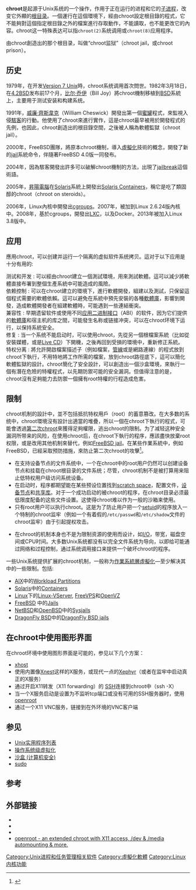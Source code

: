 {{Rough translation|time=2021-01-22T04:36:22+00:00}}
{{noteTA
|G1=IT
}}
{{lowercase}}
'''chroot'''是起源于Unix系统的一个操作，作用于正在运行的进程和它的[[子进程|子进程]]，改变它外顯的[[根目录|根目录]]。一個運行在這個環境下，經由chroot設定根目錄的程式，它不能夠對這個指定根目錄之外的檔案進行存取動作，不能讀取，也不能更改它的內容。chroot这一特殊表达可以指<tt>chroot(2)</tt>系统调用或<tt>chroot(8)</tt>应用程序。

由chroot創造出的那个根目录，叫做“chroot监狱”（chroot jail，或chroot prison）。

== 历史 ==
1979年，在开发[[Unix|Version 7 Unix]]時，chroot系统调用首次問世。1982年3月18日，在[[BSD|4.2BSD]]发布前17个月，[[比尔·乔伊|比尔·乔伊]]（Bill Joy）將chroot機制移植到[[BSD|BSD]]系統上，主要用于测试安装和构建系统。

1991年，[[威廉·齊斯韋克|威廉·齊斯韋克]]（William Cheswick）開發出第一個[[蜜罐_(電腦科學)|蜜罐]]程式，來監視入侵[[駭客|駭客]]的行動。他使用了chroot來進行實作，這是chroot最早被用於開發程式的先例，也因此，chroot創造出的根目錄空間，之後被人稱為軟體監獄（chroot jail）。

2000年，FreeBSD團隊，將原本chroot機制，導入[[虛擬化|虛擬化]]技術的概念，開發了新的[[FreeBSD_jail|jail]]系統命令，伴隨著FreeBSD 4.0版一同發布。

2004年，因為駭客開發出許多可以破解chroot機制的方法，出現了[[jailbreak|jailbreak]]這個術語。

2005年，[[昇陽電腦|昇陽電腦]]在[[Solaris|Solaris]]系統上開發出[[Solaris_Containers|Solaris Containers]]，稱它是吃了類固醇的chroot（chroot on steroids）。

2006年，Linux內核中開發出[[cgroups|cgroups]]。2007年，被加到Linux 2.6.24版內核中。2008年，基於cgroups，開發出[[LXC|LXC]]，以及Docker。2013年被加入Linux 3.8版中。

== 应用 ==
應用chroot，可以创建并运行一个隔离的虚拟软件系统拷贝。這对于以下应用是十分有用的:
;测试和开发 : 可以經由chroot建立一個測試環境，用來測試軟體。這可以減少將軟體直接布署到整個生產系統中可能造成的風險。
;依赖控制 : 可以在chroot建立的環境下，進行軟體開發，組建以及測試，只保留這個程式需要的軟體依賴。這可以避免在系統中預先安裝的各種[[軟體庫|軟體庫]]，影響到開發，造成軟體開發者在組建軟體時，可能遇到一些連結衝突。
;兼容性 : 早期遗留软件或使用不同[[应用二进制接口|应用二进制接口]]（ABI）的软件，因为它们提供的[[軟體庫|軟體庫]]和宿主机的库之間，可能發生名称或链接冲突，可以在chroot环境下运行，以保持系統安全。
;修复 : 当一个系统不能启动时，可以使用chroot，先從另一個根檔案系統（比如從安裝媒體，或是[[Live_CD|Live CD]]）下開機，之後再回到受損的環境中，重新修正系統。
;特权分离 : 將允許開啟檔案描述子（例如檔案，[[管道_(Unix)|管線]]或是網路連線）的程式放到chroot下執行，不用特地將工作所需的檔案，放到chroot路徑底下，這可以簡化軟體監獄的設計。chroot簡化了安全設計，可以創造出一個沙盒環境，來執行一個有潛在危險的特權程式，以先期防禦可能的安全漏洞。但值得注意的是，chroot沒有足夠能力去防禦一個擁有root特權的行程造成危害。

== 限制 ==
chroot机制的設計中，並不包括抵抗特权用戶（root）的蓄意篡改。在大多数的系统中，chroot環境沒有設計出適當的堆疊，所以一個在chroot下執行的程式，可能會透過[https://web.archive.org/web/20160127150916/http://www.bpfh.net/simes/computing/chroot-break.html 第二次chroot]來獲得足夠權限，逃出chroot的限制。为了减轻这种安全漏洞所带来的风险，在使用chroot后，在chroot下執行的程序，應該盡快放棄root权限，或是改用其他机制來替代，例如[[FreeBSD_jail|FreeBSD jail]]。在某些作業系統中，例如FreeBSD，已經采取预防措施，來防止第二次chroot的攻擊<ref>{{Cite web |url=http://man.freebsd.org/chroot/2 |title=存档副本 |accessdate=2011-01-25 |archive-date=2019-09-24 |archive-url=https://web.archive.org/web/20190924203352/https://www.freebsd.org/cgi/man.cgi?query=chroot&sektion=2&n=1 |dead-url=no }}</ref>。

* 在支持设备节点的文件系统中，一个在chroot中的root用户仍然可以创建设备节点和挂载在chroot根目录的文件系统；尽管，chroot机制不是被打算用来阻止低特权用户级访问系统设备。
* 在启动时，程序都期望能在某些预设位置找到[[交换空间|scratch space]]，配置文件，[[设备节点|设备节点]]和[[共享库|共享库]]。对于一个成功启动的被chroot的程序，在chroot目录必须最低限度配备的这些文件设置。这使得chroot难以作为一般的沙箱来使用。
* 只有root用户可以执行chroot。这是为了防止用户把一个[[setuid|setuid]]的程序放入一个特制的chroot监牢（例如一个有着假的<tt>/etc/passwd</tt>和<tt>/etc/shadow</tt>文件的chroot监牢）由于引起提权攻击。

* 在chroot的机制本身也不是为限制资源的使用而设计，如[[输入/输出|I/O]]，带宽，磁盘空间或CPU时间。大多数Unix系统都没有以完全文件系统为导向，以即给可能通过网络和过程控制，通过系统调用接口来提供一个破坏chroot的程序。

一些Unix系统提供扩展的chroot机制，一般称为[[作業系統層虛擬化|作業系統層虛擬化]]—至少解决其中的一些限制。包括:
* [[IBM_AIX_(operating_system)|AIX]]中的[[Workload_Partitions|Workload Partitions]]
* [[Solaris_Operating_System|Solaris]]中的[[Solaris_Containers|Containers]]
* [[Linux|Linux]]下的[[Linux-VServer|Linux-VServer]], [[FreeVPS|FreeVPS]]和[[OpenVZ|OpenVZ]]
* [[FreeBSD|FreeBSD]]  中的[[FreeBSD_jail|Jails]]
* [[NetBSD|NetBSD]]和[[OpenBSD|OpenBSD]]中的[[sysjail|Sysjails]]
* [[DragonFly_BSD|DragonFly BSD]]中的[[DragonFly_BSD_jails|DragonFly BSD jails]]

== 在chroot中使用图形界面 ==
在chroot环境中使用图形界面是可能的，参见以下几个方案：

*[[xhost|xhost]]
*使用内置像[[Xnest|Xnest]]这样的X服务，或现代一点的[[Xephyr|Xephyr]]（或者在监牢中启动真正的X服务）
*通过开启X11转发（X11 forwarding）的 [[SSH|SSH]]连接到chroot中（ssh -X）
*当一个X服务启动是设置为不监听tcp端口或没有可用的SSH服务器时，使用[[openroot|openroot]]
*通过一个X11 VNC服务，链接到在外环境的VNC客户端

== 参见 ==
* [[Unix实用程序列表|Unix实用程序列表]]
* [[操作系统级虚拟化|操作系统级虚拟化]]
* [[沙盒_(计算机安全)|沙盒 (计算机安全)]]
* [[sudo|sudo]]

== 参考 ==
{{reflist}}

== 外部链接 ==
* {{man|2|chroot|FreeBSD|change root directory}}
* {{man|8|chroot|FreeBSD|change root directory}}
* {{man|2|chroot|Linux|change root directory}}
* [http://www.elstel.com/openroot/ openroot - an extended chroot with X11 access, /dev & /media automounting & more.]{{Wayback|url=http://www.elstel.com/openroot/ |date=20100813232148 }}

{{Unix命令}}

[[Category:Unix进程和任务管理相关软件|Category:Unix进程和任务管理相关软件]]
[[Category:虛擬化軟體|Category:虛擬化軟體]]
[[Category:Linux内核功能|Category:Linux内核功能]]